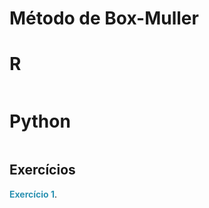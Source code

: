 # Método de Box-Muller


::: {.panel-tabset group="language"}
# R

```r

```

# Python

```python

```

:::



## Exercícios


<span style="color:#2C92B2;">**Exercício 1**</span>. 